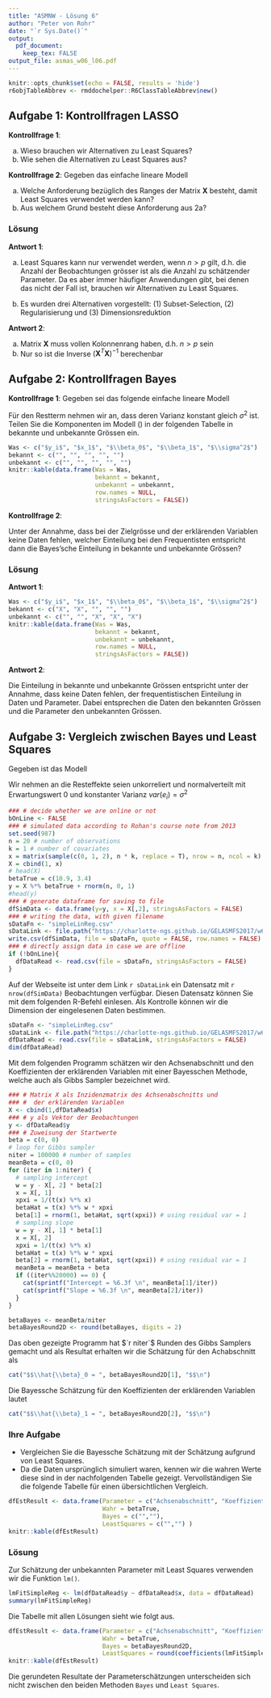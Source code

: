 ```yaml
---
title: "ASMNW - Lösung 6"
author: "Peter von Rohr"
date: "`r Sys.Date()`"
output: 
  pdf_document:
    keep_tex: FALSE
output_file: asmas_w06_l06.pdf
---
```


```r
knitr::opts_chunk$set(echo = FALSE, results = 'hide')
r6objTableAbbrev <- rmddochelper::R6ClassTableAbbrev$new()
```



## Aufgabe 1: Kontrollfragen LASSO

__Kontrollfrage 1__: 

a. Wieso brauchen wir Alternativen zu Least Squares?
b. Wie sehen die Alternativen zu Least Squares aus?


__Kontrollfrage 2__: Gegeben das einfache lineare Modell 

\begin{equation}
y = Xb + e
\label{eq:SimpleLinModel}
\end{equation}

a. Welche Anforderung bezüglich des Ranges der Matrix $\mathbf{X}$ besteht, damit Least Squares verwendet werden kann? 
b. Aus welchem Grund besteht diese Anforderung aus 2a?


### Lösung

__Antwort 1__:

a. Least Squares kann nur verwendet werden, wenn $n > p$ gilt, d.h. die Anzahl der Beobachtungen grösser ist als die Anzahl zu schätzender Parameter. Da es aber immer häufiger Anwendungen gibt, bei denen das nicht der Fall ist, brauchen wir Alternativen zu Least Squares. 

b. Es wurden drei Alternativen vorgestellt: (1) Subset-Selection, (2) Regularisierung und (3) Dimensionsreduktion


__Antwort 2__: 

a. Matrix $\mathbf{X}$ muss vollen Kolonnenrang haben, d.h. $n > p$ sein
b. Nur so ist die Inverse $(\mathbf{X}^T\mathbf{X})^{-1}$ berechenbar


## Aufgabe 2: Kontrollfragen Bayes

__Kontrollfrage 1__: Gegeben sei das folgende einfache lineare Modell

\begin{equation}
y_i = \beta_0 + \beta_1 x_{i1} + \epsilon_i
\label{eq:BayLinMod}
\end{equation}

\begin{tabular}{lll}
wobei  &  &  \\
       &  $y_i$          &  die $i$-te Beobachtung einer Zielgrösse ist  \\
       &  $\beta_0$      & für den Achsenabschnitt steht  \\
       &  $x_1$          &  eine erklärende Variable ist und  \\ 
       &  $\epsilon_i$   &  für den Restterm steht 
\end{tabular}

Für den Restterm nehmen wir an, dass deren Varianz konstant gleich $\sigma^2$ ist. Teilen Sie die Komponenten im Modell (\ref{eq:BayLinMod}) in der folgenden Tabelle in bekannte und unbekannte Grössen ein.


```r
Was <- c("$y_i$", "$x_1$", "$\\beta_0$", "$\\beta_1$", "$\\sigma^2$")
bekannt <- c("", "", "", "", "")
unbekannt <- c("", "", "", "", "")
knitr::kable(data.frame(Was = Was,
                        bekannt = bekannt,
                        unbekannt = unbekannt, 
                        row.names = NULL,
                        stringsAsFactors = FALSE))
```

__Kontrollfrage 2__:

Unter der Annahme, dass bei der Zielgrösse und der erklärenden Variablen keine Daten fehlen, welcher Einteilung bei den Frequentisten entspricht dann die Bayes'sche Einteilung in bekannte und unbekannte Grössen?



### Lösung

__Antwort 1__:

```r
Was <- c("$y_i$", "$x_1$", "$\\beta_0$", "$\\beta_1$", "$\\sigma^2$")
bekannt <- c("X", "X", "", "", "")
unbekannt <- c("", "", "X", "X", "X")
knitr::kable(data.frame(Was = Was,
                        bekannt = bekannt,
                        unbekannt = unbekannt, 
                        row.names = NULL,
                        stringsAsFactors = FALSE))
```

__Antwort 2__:

Die Einteilung in bekannte und unbekannte Grössen entspricht unter der Annahme, dass keine Daten fehlen, der frequentistischen Einteilung in Daten und Parameter. Dabei entsprechen die Daten den bekannten Grössen und die Parameter den unbekannten Grössen.

## Aufgabe 3: Vergleich zwischen Bayes und Least Squares
Gegeben ist das Modell 

\begin{equation}
y_i = \beta_0 + \beta_1 * x_{i} + \epsilon_i
\label{eq:SimpleLinRegModel}
\end{equation}

\begin{tabular}{lll}
wobei  &  &\\
       & $y_i$         &  Zielgrösse der Beobachtung $i$\\
       & $\beta_0$     &  Achsenabschnitt\\
       & $x_i$         &  erklärende Variable der Beobachtung $i$\\
       & $\beta_1$     &  fixer Parameter der erklärenden Variable $x$\\
       & $\epsilon_i$  &  zufälliger Resteffekt der Beobachtung $i$
\end{tabular}

Wir nehmen an die Resteffekte seien unkorreliert und normalverteilt mit Erwartungswert $0$ und konstanter Varianz $var(e_i) = \sigma^2$

```r
### # decide whether we are online or not
bOnLine <- FALSE
### # simulated data according to Rohan's course note from 2013
set.seed(987)
n = 20 # number of observations
k = 1 # number of covariates
x = matrix(sample(c(0, 1, 2), n * k, replace = T), nrow = n, ncol = k)
X = cbind(1, x)
# head(X)
betaTrue = c(10.9, 3.4)
y = X %*% betaTrue + rnorm(n, 0, 1)
#head(y)
### # generate dataframe for saving to file
dfSimData <- data.frame(y=y, x = X[,2], stringsAsFactors = FALSE)
### # writing the data, with given filename
sDataFn <- "simpleLinReg.csv"
sDataLink <- file.path("https://charlotte-ngs.github.io/GELASMFS2017/w6", sDataFn)
write.csv(dfSimData, file = sDataFn, quote = FALSE, row.names = FALSE)
### # directly assign data in case we are offline
if (!bOnLine){
  dfDataRead <- read.csv(file = sDataFn, stringsAsFactors = FALSE)
}
```

Auf der Webseite ist unter dem Link `r sDataLink` ein Datensatz mit `r nrow(dfSimData)` Beobachtungen verfügbar. Diesen Datensatz können Sie mit dem folgenden R-Befehl einlesen. Als Kontrolle können wir die Dimension der eingelesenen Daten bestimmen.

```r
sDataFn <- "simpleLinReg.csv"
sDataLink <- file.path("https://charlotte-ngs.github.io/GELASMFS2017/w6", sDataFn)
dfDataRead <- read.csv(file = sDataLink, stringsAsFactors = FALSE)
dim(dfDataRead)
```

Mit dem folgenden Programm schätzen wir den Achsenabschnitt und den Koeffizienten der erklärenden Variablen mit einer Bayesschen Methode, welche auch als Gibbs Sampler bezeichnet wird.

```r
### # Matrix X als Inzidenzmatrix des Achsenabschnitts und 
### #  der erklärenden Variablen
X <- cbind(1,dfDataRead$x)
### # y als Vektor der Beobachtungen
y <- dfDataRead$y
### # Zuweisung der Startwerte 
beta = c(0, 0) 
# loop for Gibbs sampler
niter = 100000 # number of samples
meanBeta = c(0, 0)
for (iter in 1:niter) {
  # sampling intercept
  w = y - X[, 2] * beta[2]
  x = X[, 1]
  xpxi = 1/(t(x) %*% x)
  betaHat = t(x) %*% w * xpxi
  beta[1] = rnorm(1, betaHat, sqrt(xpxi)) # using residual var = 1
  # sampling slope
  w = y - X[, 1] * beta[1]
  x = X[, 2]
  xpxi = 1/(t(x) %*% x)
  betaHat = t(x) %*% w * xpxi
  beta[2] = rnorm(1, betaHat, sqrt(xpxi)) # using residual var = 1
  meanBeta = meanBeta + beta
  if ((iter%%20000) == 0) {
    cat(sprintf("Intercept = %6.3f \n", meanBeta[1]/iter))
    cat(sprintf("Slope = %6.3f \n", meanBeta[2]/iter))
  }
}
```

```r
betaBayes <- meanBeta/niter
betaBayesRound2D <- round(betaBayes, digits = 2)
```


Das oben gezeigte Programm hat $`r niter`$ Runden des Gibbs Samplers gemacht und als Resultat erhalten wir die Schätzung für den Achabschnitt als 

```r
cat("$$\\hat{\\beta}_0 = ", betaBayesRound2D[1], "$$\n")
```

Die Bayessche Schätzung für den Koeffizienten der erklärenden Variablen lautet

```r
cat("$$\\hat{\\beta}_1 = ", betaBayesRound2D[2], "$$\n")
```

### Ihre Aufgabe
- Vergleichen Sie die Bayessche Schätzung mit der Schätzung aufgrund von Least Squares. 
- Da die Daten ursprünglich simuliert waren, kennen wir die wahren Werte diese sind in der nachfolgenden Tabelle gezeigt. Vervollständigen Sie die folgende Tabelle für einen übersichtlichen Vergleich.

```r
dfEstResult <- data.frame(Parameter = c("Achsenabschnitt", "Koeffizient"), 
                          Wahr = betaTrue, 
                          Bayes = c("",""),
                          LeastSquares = c("","") )
knitr::kable(dfEstResult)
```



### Lösung
Zur Schätzung der unbekannten Parameter mit Least Squares verwenden wir die Funktion `lm()`.

```r
lmFitSimpleReg <- lm(dfDataRead$y ~ dfDataRead$x, data = dfDataRead)
summary(lmFitSimpleReg)
```

Die Tabelle mit allen Lösungen sieht wie folgt aus. 

```r
dfEstResult <- data.frame(Parameter = c("Achsenabschnitt", "Koeffizient"), 
                          Wahr = betaTrue, 
                          Bayes = betaBayesRound2D,
                          LeastSquares = round(coefficients(lmFitSimpleReg), digits = 2) )
knitr::kable(dfEstResult)
```

Die gerundeten Resultate der Parameterschätzungen unterscheiden sich nicht zwischen den beiden Methoden `Bayes` und `Least Squares`. 

